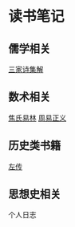 = 读书笔记 =

== 儒学相关 ==
[[诗经相关|三家诗集解]]


== 数术相关 ==
[[焦氏易林]]
[[周易正义]]

== 历史类书籍 ==
[[左传]]

== 思想史相关 ==

个人日志

